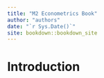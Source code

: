 ```yaml
--- 
title: "M2 Econometrics Book"
author: "authors"
date: "`r Sys.Date()`"
site: bookdown::bookdown_site
---
```


# Introduction
